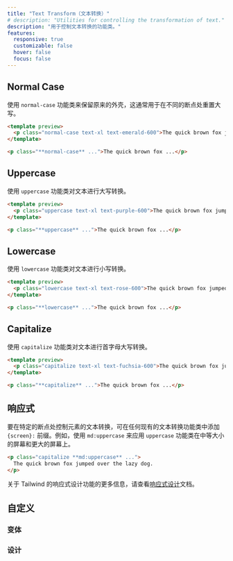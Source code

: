 ```yaml
---
title: "Text Transform（文本转换）"
# description: "Utilities for controlling the transformation of text."
description: "用于控制文本转换的功能类。"
features:
  responsive: true
  customizable: false
  hover: false
  focus: false
---
```




## Normal Case

<!-- Use the `normal-case` utility to preserve the original casing. This is typically used to reset capitalization at different breakpoints. -->
使用 `normal-case` 功能类来保留原来的外壳，这通常用于在不同的断点处重置大写。

```html emerald
<template preview>
  <p class="normal-case text-xl text-emerald-600">The quick brown fox jumped over the lazy dog.</p>
</template>

<p class="**normal-case** ...">The quick brown fox ...</p>
```

## Uppercase

<!-- Use the `uppercase` utility to uppercase text. -->
使用 `uppercase` 功能类对文本进行大写转换。

```html purple
<template preview>
  <p class="uppercase text-xl text-purple-600">The quick brown fox jumped over the lazy dog.</p>
</template>

<p class="**uppercase** ...">The quick brown fox ...</p>
```

## Lowercase

<!-- Use the `lowercase` utility to lowercase text. -->
使用 `lowercase` 功能类对文本进行小写转换。

```html rose
<template preview>
  <p class="lowercase text-xl text-rose-600">The quick brown fox jumped over the lazy dog.</p>
</template>

<p class="**lowercase** ...">The quick brown fox ...</p>
```

## Capitalize

<!-- Use the `capitalize` utility to capitalize text. -->
使用 `capitalize` 功能类对文本进行首字母大写转换。

```html fuchsia
<template preview>
  <p class="capitalize text-xl text-fuchsia-600">The quick brown fox jumped over the lazy dog.</p>
</template>

<p class="**capitalize** ...">The quick brown fox ...</p>
```

<!-- ## Responsive -->
## 响应式

<!-- To control the text transformation of an element at a specific breakpoint, add a `{screen}:` prefix to any existing text transformation utility. For example, use `md:uppercase` to apply the `uppercase` utility at only medium screen sizes and above. -->
要在特定的断点处控制元素的文本转换，可在任何现有的文本转换功能类中添加 `{screen}:` 前缀。例如，使用 `md:uppercase` 来应用 `uppercase` 功能类在中等大小的屏幕和更大的屏幕上。

```html
<p class="capitalize **md:uppercase** ...">
  The quick brown fox jumped over the lazy dog.
</p>
```

<!-- For more information about Tailwind's responsive design features, check out the [Responsive Design](/docs/responsive-design) documentation. -->
关于 Tailwind 的响应式设计功能的更多信息，请查看[响应式设计](/docs/responsive-design)文档。

<!-- ## Customizing -->
## 自定义

<!-- ### Variants -->
### 变体

<Variants plugin="textTransform" name="text transformation" />

<!-- ### Disabling -->
### 设计

<Disabling plugin="textTransform" name="text transformation" />

